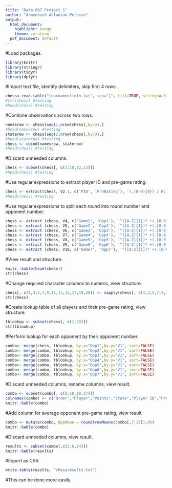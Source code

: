 ```yaml
---
title: "Data 607 Project 1"
author: "Armenoush Aslanian-Persico"
output:
  html_document:
    highlight: tango
    theme: cerulean
  pdf_document: default
---
```


#Load packages.
```r
library(knitr)
library(stringr)
library(tidyr)
library(dplyr)
```

#Import text file, identify delimiters, skip first 4 rows.
```r
chess<-read.table("tournamentinfo.txt", sep="|", fill=TRUE, stringsAsFactors = FALSE, skip=4)
#str(chess) #testing
#head(chess) #testing
```

#Combine observations across two rows.
```r
namesrow <- chess[seq(1,nrow(chess),by=3),]
#head(namesrow) #testing
staterow <- chess[seq(2,nrow(chess),by=3),]
#head(staterow) #testing
chess <- cbind(namesrow, staterow)
#head(chess) #testing
``` 

#Discard unneeded columns.
```r
chess <- subset(chess[, c(1:10,12,13)])
#head(chess) #testing
```

#Use regular expressions to extract player ID and pre-game rating.
```r
chess <- extract(chess, V2.1, c('PID', 'PreRating'), '(.[0-9]{8}) / R: (.[0-9]{3,4})')
#head(chess) #testing
```

#Use regular expressions to split each round into round number and opponent number.
```r
chess <- extract (chess, V4, c('Game1', 'Opp1'), '^([A-Z]{1})* +(.[0-9]{0,2})')
chess <- extract (chess, V5, c('Game2', 'Opp2'), '^([A-Z]{1})* +(.[0-9]{0,2})')
chess <- extract (chess, V6, c('Game3', 'Opp3'), '^([A-Z]{1})* +(.[0-9]{0,2})')
chess <- extract (chess, V7, c('Game4', 'Opp4'), '^([A-Z]{1})* +(.[0-9]{0,2})')
chess <- extract (chess, V8, c('Game5', 'Opp5'), '^([A-Z]{1})* +(.[0-9]{0,2})')
chess <- extract (chess, V9, c('Game6', 'Opp6'), '^([A-Z]{1})* +(.[0-9]{0,2})')
chess <- extract (chess, V10, c('Game7', 'Opp7'), '^([A-Z]{1})* +(.[0-9]{0,2})')
```

#View result and structure.
```r
knitr::kable(head(chess))
str(chess)
```

#Change required character columns to numeric, view structure.
```r
chess[, c(1,3,5,7,9,11,13,15,17,19,20)] <- sapply(chess[, c(1,3,5,7,9,11,13,15,17,19,20)], as.numeric)
str(chess)
```

#Create lookup table of all players and their pre-game rating, view structure.
```r
tblookup <- subset(chess[, c(1,20)])
str(tblookup)
```

#Perform lookup for each opponent by their opponent number.

```r
combo<- merge(chess, tblookup, by.x="Opp1",by.y="V1", sort=FALSE)
combo<- merge(combo, tblookup, by.x="Opp2",by.y="V1", sort=FALSE)
combo<- merge(combo, tblookup, by.x="Opp3",by.y="V1", sort=FALSE)
combo<- merge(combo, tblookup, by.x="Opp4",by.y="V1", sort=FALSE)
combo<- merge(combo, tblookup, by.x="Opp5",by.y="V1", sort=FALSE)
combo<- merge(combo, tblookup, by.x="Opp6",by.y="V1", sort=FALSE)
combo<- merge(combo, tblookup, by.x="Opp7",by.y="V1", sort=FALSE)
```

#Discard unneeded columns, rename columns, view result.
```r
combo <- subset(combo[, c(8:10,18:27)])
colnames(combo) <- c("Order","Player","Points","State","Player ID","PreRating","Opp1PR","Opp2PR","Opp3PR","Opp4PR","Opp5PR","Opp6PR","Opp7PR")
knitr::kable(combo)
```

#Add column for average opponent pre-game rating, view result.
```r
combo <- mutate(combo, OppMean = round(rowMeans(combo[,7:13]),0))
knitr::kable(combo)

```

#Discard unneeded columns, view result.
```r
results <- subset(combo[,c(1:6,14)])
knitr::kable(results)
```

#Export as CSV.
```r
write.table(results, "chessresults.txt")
```

#This can be done more easily.